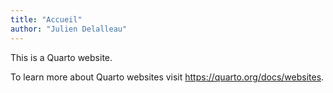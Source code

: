 ```yaml
---
title: "Accueil"
author: "Julien Delalleau" 
---
```


This is a Quarto website.

To learn more about Quarto websites visit <https://quarto.org/docs/websites>.
